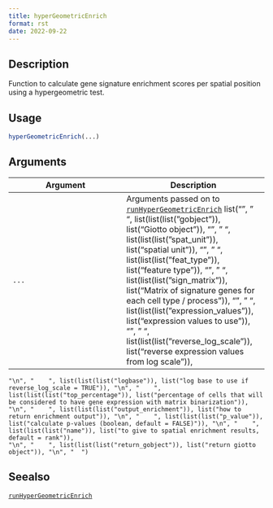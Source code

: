 ```yaml
--- 
title: hyperGeometricEnrich 
format: rst 
date: 2022-09-22 
--- 
```


## Description

Function to calculate gene signature enrichment scores per spatial position using a hypergeometric test.


## Usage

```r
hyperGeometricEnrich(...)
```


## Arguments

Argument      |Description
------------- |----------------
`...`     |      Arguments passed on to [`runHyperGeometricEnrich`](#runhypergeometricenrich)   list("\n", "    ", list(list(list("gobject")), list("Giotto object")), "\n", "    ", list(list(list("spat_unit")), list("spatial unit")), "\n", "    ", list(list(list("feat_type")), list("feature type")), "\n", "    ", list(list(list("sign_matrix")), list("Matrix of signature genes for each cell type / process")), "\n", "    ", list(list(list("expression_values")), list("expression values to use")), "\n", "    ", list(list(list("reverse_log_scale")), list("reverse expression values from log scale")), 
    "\n", "    ", list(list(list("logbase")), list("log base to use if reverse_log_scale = TRUE")), "\n", "    ", list(list(list("top_percentage")), list("percentage of cells that will be considered to have gene expression with matrix binarization")), "\n", "    ", list(list(list("output_enrichment")), list("how to return enrichment output")), "\n", "    ", list(list(list("p_value")), list("calculate p-values (boolean, default = FALSE)")), "\n", "    ", list(list(list("name")), list("to give to spatial enrichment results, default = rank")), 
    "\n", "    ", list(list(list("return_gobject")), list("return giotto object")), "\n", "  ")


## Seealso

[`runHyperGeometricEnrich`](#runhypergeometricenrich)


